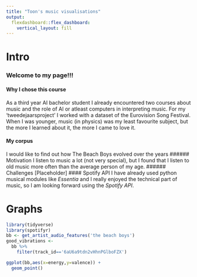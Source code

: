 ```yaml
---
title: "Toon's music visualisations"
output: 
  flexdashboard::flex_dashboard:
    vertical_layout: fill
---
```


# Intro
### Welcome to my page!!!
#### Why I chose this course
As a third year AI bachelor student I already encountered two courses about music and the role of AI or atleast computers in interpreting music. For my 'tweedejaarsproject' I worked with a dataset of the Eurovision Song Festival. When I was younger, music (in physics) was my least favourite subject, but the more I learned about it, the more I came to love it.

#### My corpus
I would like to find out how The Beach Boys evolved over the years
###### Motivation
I listen to music a lot (not very special), but I found that I listen to old music more often than the average person of my age. 
###### Challenges
[Placeholder]
#### Spotify API
I have already used python musical modules like <em>Essentia</em> and I really enjoyed the technical part of music, so I am looking forward using the <em>Spotify API</em>.

# Graphs
```r
library(tidyverse)
library(spotifyr)
bb <- get_artist_audio_features('the beach boys')
good_vibrations <- 
  bb %>% 
    filter(track_id=='6aU6a9tdn2vHhnPGlboFZX')

```



```r
ggplot(bb,aes(x=energy,y=valence)) +
  geom_point()

```